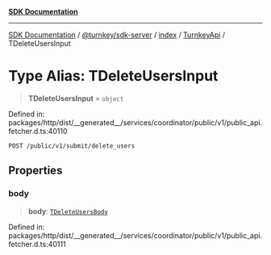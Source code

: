 [**SDK Documentation**](../../../../../../README.mdx)

***

[SDK Documentation](../../../../../../packages.mdx) / [@turnkey/sdk-server](../../../../README.mdx) / [index](../../../README.mdx) / [TurnkeyApi](../README.mdx) / TDeleteUsersInput

# Type Alias: TDeleteUsersInput

> **TDeleteUsersInput** = `object`

Defined in: packages/http/dist/\_\_generated\_\_/services/coordinator/public/v1/public\_api.fetcher.d.ts:40110

`POST /public/v1/submit/delete_users`

## Properties

### body

> **body**: [`TDeleteUsersBody`](TDeleteUsersBody.mdx)

Defined in: packages/http/dist/\_\_generated\_\_/services/coordinator/public/v1/public\_api.fetcher.d.ts:40111
